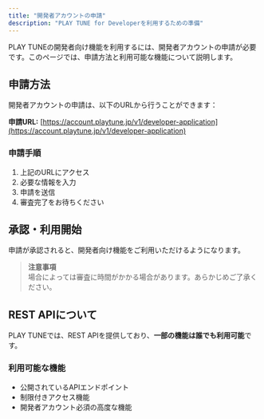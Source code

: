 ```yaml
---
title: "開発者アカウントの申請"
description: "PLAY TUNE for Developerを利用するための準備"
---
```


PLAY TUNEの開発者向け機能を利用するには、開発者アカウントの申請が必要です。このページでは、申請方法と利用可能な機能について説明します。

## 申請方法

開発者アカウントの申請は、以下のURLから行うことができます：

**申請URL:** [https://account.playtune.jp/v1/developer-application](https://account.playtune.jp/v1/developer-application)

### 申請手順

1. 上記のURLにアクセス
2. 必要な情報を入力
3. 申請を送信
4. 審査完了をお待ちください

## 承認・利用開始

申請が承認されると、開発者向け機能をご利用いただけるようになります。

> **注意事項**  
> 場合によっては審査に時間がかかる場合があります。あらかじめご了承ください。

## REST APIについて

PLAY TUNEでは、REST APIを提供しており、**一部の機能は誰でも利用可能**です。

### 利用可能な機能

- 公開されているAPIエンドポイント
- 制限付きアクセス機能
- 開発者アカウント必須の高度な機能